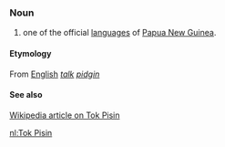 ===Noun===

#one of the official [[language]]s of [[Papua New Guinea]].

====Etymology====

From [[English]] ''[[talk]] [[pidgin]]''

====See also====

[[w:Tok Pisin|Wikipedia article on Tok Pisin]]

[[nl:Tok Pisin]]
